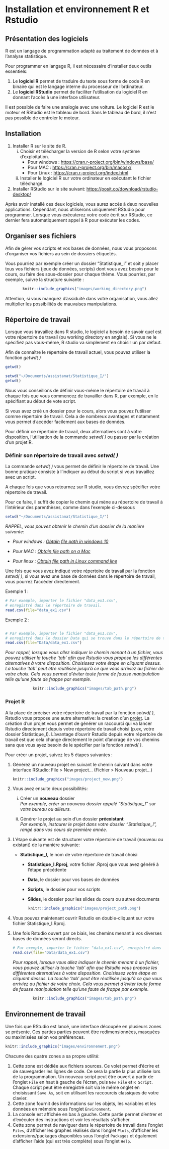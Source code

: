 # Installation et environnement R et Rstudio

## Présentation des logiciels

R est un langage de programmation adapté au traitement de données et à l'analyse statistique.

Pour programmer en langage R, il est nécessaire d'installer deux outils essentiels:

1.  Le **logiciel R** permet de traduire du texte sous forme de code R en binaire qui est le langage interne du processeur de l'ordinateur.
2.  Le **logiciel RStudio** permet de faciliter l'utilisation du logiciel R en donnant l'accès à une interface utilisateur.

Il est possible de faire une analogie avec une voiture. Le logiciel R est le moteur et RStudio est le tableau de bord. Sans le tableau de bord, il n'est pas possible de controler le moteur.

## Installation

1.  Installer R sur le site de R.
    i.  Choisir et télécharger la version de R selon votre système d'exploitation.
        -   Pour windows : <https://cran.r-project.org/bin/windows/base/>
        -   Pour MAC : <https://cran.r-project.org/bin/macosx/>
        -   Pour Linux : <https://cran.r-project.org/index.html>
    ii. Installer le logiciel R sur votre ordinateur en exécutant le fichier téléchargé.
2.  Installer RStudio sur le site suivant: <https://posit.co/download/rstudio-desktop/>

Après avoir installé ces deux logiciels, vous aurez accès à deux nouvelles applications. Cependant, nous utiliserons uniquement RStudio pour programmer. Lorsque vous exécuterez votre code écrit sur RStudio, ce dernier fera automatiquement appel à R pour exécuter les codes.

## Organiser ses fichiers

Afin de gérer vos scripts et vos bases de données, nous vous proposons d'organiser vos fichiers au sein de dossiers étiquetés.

Vous pourriez par exemple créer un dossier "Statistique_I" et soit y placer tous vos fichiers (jeux de données, scripts) dont vous avez besoin pour le cours, ou faire des sous-dossier pour chaque thème. Vous pourriez, par exemple, suivre la structure suivante :

<center>

```r
knitr::include_graphics("images/working_directory.png")
```

</center>

Attention, si vous manquez d'assiduité dans votre organisation, vous allez multiplier les possibilités de mauvaises manipulations.

## Répertoire de travail

Lorsque vous travaillez dans R studio, le logiciel a besoin de savoir quel est votre répertoire de travail (ou working directory en anglais). Si vous ne le spécifiez pas vous-même, R studio va simplement en choisir un par défaut.

Afin de connaître le répertoire de travail actuel, vous pouvez utiliser la fonction *getwd( )*

``` r
getwd()
```

```r
setwd("~/Documents/assistanat/Statistique_I/")
getwd()
```

Nous vous conseillons de définir vous-même le répertoire de travail à chaque fois que vous commencez de travailler dans R, par exemple, en le spécifiant au début de vote script.

Si vous avez créé un dossier pour le cours, alors vous pouvez l'utiliser comme répertoire de travail. Cela a de nombreux avantages et notamment vous permet d'accéder facilement aux bases de données.

Pour définir ce répertoire de travail, deux alternatives sont à votre disposition, l'utilisation de la commande *setwd( )* ou passer par la création d'un projet R.

### Définir son répertoire de travail avec *setwd( )*

La commande *setwd( )* vous permet de définir le répertoire de travail. Une bonne pratique consiste à l'indiquer au début du script si vous travaillez avec un script.

A chaque fois que vous retournez sur R studio, vous devrez spécifier votre répertoire de travail.

Pour ce faire, il suffit de copier le chemin qui mène au répertoire de travail à l'intérieur des parenthèses, comme dans l'exemple ci-dessous

``` r
setwd("~/Documents/assistanat/Statistique_I/")
```

*RAPPEL, vous pouvez obtenir le chemin d'un dossier de la manière suivante:*

-   *Pour windows : [Obtain file path in windows 10](https://www.supportyourtech.com/articles/how-to-get-file-path-windows-10-easy-steps-to-find-your-file-locations/)*

-   *Pour MAC : [Obtain file path on a Mac](https://macpaw.com/how-to/get-file-path-mac)*

-   *Pour linux : [Obtain file path in Linux command line](https://linuxhandbook.com/get-file-path/){.uri}*

Une fois que vous avez indiqué votre répertoire de travail par la fonction *setwd( )*, si vous avez une base de données dans le répertoire de travail, vous pourrez l'accéder directement.

Exemple 1 :

``` r
# Par exemple, importer le fichier "data_ex1.csv", 
# enregistré dans le répertoire de travail.
read.csv(file="data_ex1.csv")
```

Exemple 2 :

``` r

# Par exemple, importer le fichier "data_ex1.csv", 
# enregistré dans le dossier Data qui se trouve dans le répertoire de travail.
read.csv(file="Data/data_ex1.csv")
```

*Pour rappel, lorsque vous allez indiquer le chemin menant à un fichier, vous pouvez utiliser la touche 'tab' afin que Rstudio vous propose les différentes alternatives à votre disposition. Choisissez votre étape en cliquant dessus. La touche 'tab' peut être réutilisée jusqu'à ce que vous arriviez au fichier de votre choix. Cela vous permet d'éviter toute forme de fausse manipulation telle qu'une faute de frappe par exemple.*

<center>

```r
knitr::include_graphics("images/tab_path.png")
```

</center>

### Projet R

A la place de préciser votre répertoire de travail par la fonction *setwd( )*, Rstudio vous propose une autre alternative: la creation d'un [projet](https://support.posit.co/hc/en-us/articles/200526207-Using-RStudio-Projects). La création d'un projet vous permet de générer un raccourci qui va lancer Rstudio directement depuis votre répertoire de travail choisi (p.ex, votre dossier Statistique_I). L'avantage d'ouvrir Rstudio depuis votre répertoire de travail est que cela change directement le point d'ancrage de vos chemins sans que vous ayez besoin de le spécifier par la fonction *setwd( )*.

Pour créer un projet, suivez les 5 étapes suivantes :

1.  Générez un nouveau projet en suivant le chemin suivant dans votre interface RStudio: File \> New project... (Fichier \> Nouveau projet...)

    ```r
    knitr::include_graphics("images/project_new.png")
    ```

2.  Vous avez ensuite deux possibilités:

    i.  Créer un **nouveau** dossier\
        *Par exemple, créer un nouveau dossier appelé "Statistique_I" sur votre bureau ou ailleurs.*

    ii. Générer le projet au sein d'un dossier **préexistant**\
        *Par exemple, instaurer le projet dans votre dossier "Statistique_I", rangé dans vos cours de première année.*

3.  L'étape suivante est de structurer votre répertoire de travail (nouveau ou existant) de la manière suivante:

    -   **Statistique_I,** le nom de votre répertoire de travail choisi

        -   **Statistique_I.Rproj**, votre fichier .Rproj que vous avez généré à l'étape précédente

        -   **Data**, le dossier pour vos bases de données

        -   **Scripts**, le dossier pour vos scripts

        -   **Slides**, le dossier pour les slides du cours ou autres documents

<center>

```r
knitr::include_graphics("images/project_path.png")
```

</center>

4.  Vous pouvez maintenant ouvrir Rstudio en double-cliquant sur votre fichier Statistique_I.Rproj.

5.  Une fois Rstudio ouvert par ce biais, les chemins menant à vos diverses bases de données seront directs.

    ``` r
    # Par exemple, importer le fichier "data_ex1.csv", enregistré dans le dossier Data de mon répertoire de travail.
    read.csv(file="Data/data_ex1.csv")
    ```

    *Pour rappel, lorsque vous allez indiquer le chemin menant à un fichier, vous pouvez utiliser la touche 'tab' afin que Rstudio vous propose les différentes alternatives à votre disposition. Choisissez votre étape en cliquant dessus. La touche 'tab' peut être réutilisée jusqu'à ce que vous arriviez au fichier de votre choix. Cela vous permet d'éviter toute forme de fausse manipulation telle qu'une faute de frappe par exemple.*

<center>

```r
knitr::include_graphics("images/tab_path.png")
```

</center>

## Environnement de travail

Une fois que RStudio est lancé, une interface découpée en plusieurs zones se présente. Ces parties parties peuvent être redimensionnées, masquées ou maximisées selon vos préférences.

```r
knitr::include_graphics("images/environnement.png")
```

Chacune des quatre zones a sa propre utilité:

1.  Cette zone est dédiée aux fichiers sources. Ce volet permet d'écrire et de sauvegarder les lignes de code. Ce sera la partie la plus utilisée lors de la programmation. Un nouveau script peut être ouvert à partir de l'onglet `File` en haut à gauche de l'écran, puis `New File` et `R Script`. Chaque script peut être enregistré soit via le même onglet en choisissant `Save As`, soit en utilisant les raccourcis classiques de votre clavier.
2.  Cette zone fournit des informations sur les objets, les variables et les données en mémoire sous l'onglet `Environment`.
3.  La console est affichée en bas à gauche. Cette partie permet d'entrer et d'exécuter des instructions et voir les résultats s'afficher.
4.  Cette zone permet de naviguer dans le répertoire de travail dans l'onglet `Files`, d'afficher les graphes réalisés dans l'onglet `Plots`, d'afficher les extensions/packages disponibles sous l'onglet `Packages` et également d'afficher l'aide (qui est très complète) sous l'onglet `Help`.
